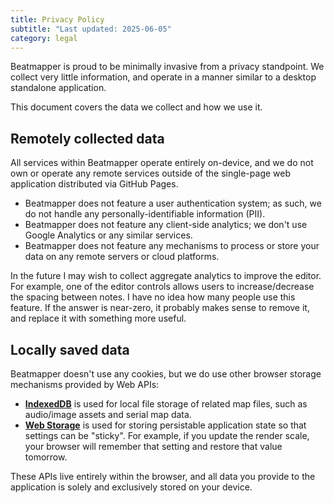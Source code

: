 ```yaml
---
title: Privacy Policy
subtitle: "Last updated: 2025-06-05"
category: legal
---
```


Beatmapper is proud to be minimally invasive from a privacy standpoint. We collect very little information, and operate in a manner similar to a desktop standalone application.

This document covers the data we collect and how we use it.

## Remotely collected data

All services within Beatmapper operate entirely on-device, and we do not own or operate any remote services outside of the single-page web application distributed via GitHub Pages.

- Beatmapper does not feature a user authentication system; as such, we do not handle any personally-identifiable information (PII).
- Beatmapper does not feature any client-side analytics; we don't use Google Analytics or any similar services.
- Beatmapper does not feature any mechanisms to process or store your data on any remote servers or cloud platforms.

In the future I may wish to collect aggregate analytics to improve the editor. 
For example, one of the editor controls allows users to increase/decrease the spacing between notes. 
I have no idea how many people use this feature. If the answer is near-zero, it probably makes sense to remove it, and replace it with something more useful.

## Locally saved data

Beatmapper doesn't use any cookies, but we do use other browser storage mechanisms provided by Web APIs: 

- **[IndexedDB](https://developer.mozilla.org/en-US/docs/Web/API/IndexedDB_API)** is used for local file storage of related map files, such as audio/image assets and serial map data.
- **[Web Storage](https://developer.mozilla.org/en-US/docs/Web/API/Web_Storage_API)** is used for storing persistable application state so that settings can be "sticky". 
  For example, if you update the render scale, your browser will remember that setting and restore that value tomorrow.

These APIs live entirely within the browser, and all data you provide to the application is solely and exclusively stored on your device.